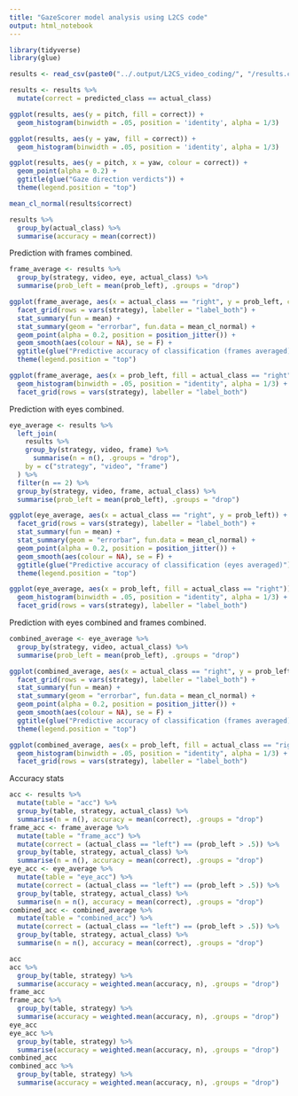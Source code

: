 ```yaml
---
title: "GazeScorer model analysis using L2CS code"
output: html_notebook
---
```


```r
library(tidyverse)
library(glue)

results <- read_csv(paste0("../.output/L2CS_video_coding/", "/results.csv"))

results <- results %>%
  mutate(correct = predicted_class == actual_class)

```

```r

ggplot(results, aes(y = pitch, fill = correct)) +
  geom_histogram(binwidth = .05, position = 'identity', alpha = 1/3)

ggplot(results, aes(y = yaw, fill = correct)) +
  geom_histogram(binwidth = .05, position = 'identity', alpha = 1/3)

ggplot(results, aes(y = pitch, x = yaw, colour = correct)) +
  geom_point(alpha = 0.2) +
  ggtitle(glue("Gaze direction verdicts")) +
  theme(legend.position = "top")

mean_cl_normal(results$correct)

results %>% 
  group_by(actual_class) %>%
  summarise(accuracy = mean(correct))

```

Prediction with frames combined.

```r

frame_average <- results %>% 
  group_by(strategy, video, eye, actual_class) %>%
  summarise(prob_left = mean(prob_left), .groups = "drop")

ggplot(frame_average, aes(x = actual_class == "right", y = prob_left, colour = eye)) +
  facet_grid(rows = vars(strategy), labeller = "label_both") +
  stat_summary(fun = mean) +
  stat_summary(geom = "errorbar", fun.data = mean_cl_normal) +
  geom_point(alpha = 0.2, position = position_jitter()) +
  geom_smooth(aes(colour = NA), se = F) +
  ggtitle(glue("Predictive accuracy of classification (frames averaged)")) +
  theme(legend.position = "top")

ggplot(frame_average, aes(x = prob_left, fill = actual_class == "right")) +
  geom_histogram(binwidth = .05, position = "identity", alpha = 1/3) +
  facet_grid(rows = vars(strategy), labeller = "label_both")

```


Prediction with eyes combined.

```r

eye_average <- results %>% 
  left_join(
    results %>% 
    group_by(strategy, video, frame) %>% 
      summarise(n = n(), .groups = "drop"),
    by = c("strategy", "video", "frame")
  ) %>%
  filter(n == 2) %>%
  group_by(strategy, video, frame, actual_class) %>%
  summarise(prob_left = mean(prob_left), .groups = "drop")

ggplot(eye_average, aes(x = actual_class == "right", y = prob_left)) +
  facet_grid(rows = vars(strategy), labeller = "label_both") +
  stat_summary(fun = mean) +
  stat_summary(geom = "errorbar", fun.data = mean_cl_normal) +
  geom_point(alpha = 0.2, position = position_jitter()) +
  geom_smooth(aes(colour = NA), se = F) +
  ggtitle(glue("Predictive accuracy of classification (eyes averaged)")) +
  theme(legend.position = "top")

ggplot(eye_average, aes(x = prob_left, fill = actual_class == "right")) +
  geom_histogram(binwidth = .05, position = "identity", alpha = 1/3) +
  facet_grid(rows = vars(strategy), labeller = "label_both")

```

Prediction with eyes combined and frames combined.

```r

combined_average <- eye_average %>% 
  group_by(strategy, video, actual_class) %>%
  summarise(prob_left = mean(prob_left), .groups = "drop")

ggplot(combined_average, aes(x = actual_class == "right", y = prob_left)) +
  facet_grid(rows = vars(strategy), labeller = "label_both") +
  stat_summary(fun = mean) +
  stat_summary(geom = "errorbar", fun.data = mean_cl_normal) +
  geom_point(alpha = 0.2, position = position_jitter()) +
  geom_smooth(aes(colour = NA), se = F) +
  ggtitle(glue("Predictive accuracy of classification (frames averaged)")) +
  theme(legend.position = "top")

ggplot(combined_average, aes(x = prob_left, fill = actual_class == "right")) +
  geom_histogram(binwidth = .05, position = "identity", alpha = 1/3) +
  facet_grid(rows = vars(strategy), labeller = "label_both")

```

Accuracy stats

```r

acc <- results %>% 
  mutate(table = "acc") %>%
  group_by(table, strategy, actual_class) %>% 
  summarise(n = n(), accuracy = mean(correct), .groups = "drop")
frame_acc <- frame_average %>% 
  mutate(table = "frame_acc") %>%
  mutate(correct = (actual_class == "left") == (prob_left > .5)) %>%
  group_by(table, strategy, actual_class) %>% 
  summarise(n = n(), accuracy = mean(correct), .groups = "drop")
eye_acc <- eye_average %>% 
  mutate(table = "eye_acc") %>%
  mutate(correct = (actual_class == "left") == (prob_left > .5)) %>%
  group_by(table, strategy, actual_class) %>% 
  summarise(n = n(), accuracy = mean(correct), .groups = "drop")
combined_acc <- combined_average %>%
  mutate(table = "combined_acc") %>%
  mutate(correct = (actual_class == "left") == (prob_left > .5)) %>%
  group_by(table, strategy, actual_class) %>% 
  summarise(n = n(), accuracy = mean(correct), .groups = "drop")

acc
acc %>% 
  group_by(table, strategy) %>% 
  summarise(accuracy = weighted.mean(accuracy, n), .groups = "drop")
frame_acc
frame_acc %>% 
  group_by(table, strategy) %>% 
  summarise(accuracy = weighted.mean(accuracy, n), .groups = "drop")
eye_acc
eye_acc %>% 
  group_by(table, strategy) %>% 
  summarise(accuracy = weighted.mean(accuracy, n), .groups = "drop")
combined_acc
combined_acc %>% 
  group_by(table, strategy) %>% 
  summarise(accuracy = weighted.mean(accuracy, n), .groups = "drop")
```
